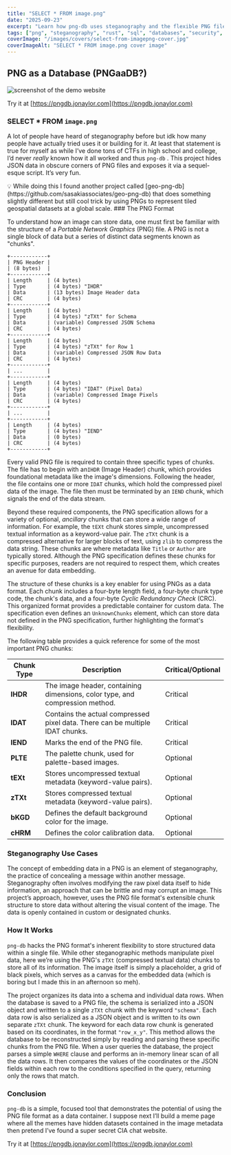 ```yaml
---
title: "SELECT * FROM image.png"
date: "2025-09-23"
excerpt: "Learn how png-db uses steganography and the flexible PNG file format to embed and retrieve JSON data within image files."
tags: ["png", "steganography", "rust", "sql", "databases", "security", "cybersecurity", "tutorial"]
coverImage: "/images/covers/select-from-imagepng-cover.jpg"
coverImageAlt: "SELECT * FROM image.png cover image"
---
```


## PNG as a Database (PNGaaDB?)

![screenshot of the demo website](/images/posts/select-from-imagepng-image-3.png)

Try it at [https://pngdb.jonaylor.com](https://pngdb.jonaylor.com)

### SELECT * FROM `image.png`

A lot of people have heard of steganography before but idk how many people have actually tried uses it or building for it. At least that statement is true for myself as while I’ve done tons of CTFs in high school and college, I’d never *really* known how it all worked and thus `png-db` . This project hides JSON data in obscure corners of PNG files and exposes it via a sequel-esque script. It’s very fun.

<Callout type="info">
💡 While doing this I found another project called [geo-png-db](https://github.com/sasakiassociates/geo-png-db) that does something slightly different but still cool trick by using PNGs to represent tiled geospatial datasets at a global scale.  ### The PNG Format
</Callout>

To understand how an image can store data, one must first be familiar with the structure of a *Portable Network Graphics* (PNG) file. A PNG is not a single block of data but a series of distinct data segments known as "chunks".

```ascii
+------------+
| PNG Header |
| (8 bytes)  |
+------------+
| Length     | (4 bytes)
| Type       | (4 bytes) "IHDR"
| Data       | (13 bytes) Image Header data
| CRC        | (4 bytes)
+------------+
| Length     | (4 bytes)
| Type       | (4 bytes) "zTXt" for Schema
| Data       | (variable) Compressed JSON Schema
| CRC        | (4 bytes)
+------------+
| Length     | (4 bytes)
| Type       | (4 bytes) "zTXt" for Row 1
| Data       | (variable) Compressed JSON Row Data
| CRC        | (4 bytes)
+------------+
| ...        |
+------------+
| Length     | (4 bytes)
| Type       | (4 bytes) "IDAT" (Pixel Data)
| Data       | (variable) Compressed Image Pixels
| CRC        | (4 bytes)
+------------+
| ...        |
+------------+
| Length     | (4 bytes)
| Type       | (4 bytes) "IEND"
| Data       | (0 bytes)
| CRC        | (4 bytes)
+------------+
```

Every valid PNG file is required to contain three specific types of chunks. The file has to begin with an`IHDR` (Image Header) chunk, which provides foundational metadata like the image's dimensions. Following the header, the file contains one or more `IDAT` chunks, which hold the compressed pixel data of the image. The file then must be terminated by an `IEND` chunk, which signals the end of the data stream.

Beyond these required components, the PNG specification allows for a variety of optional, *ancillary* chunks that can store a wide range of information. For example, the `tEXt` chunk stores simple, uncompressed textual information as a keyword-value pair. The `zTXt` chunk is a compressed alternative for larger blocks of text, using `zlib` to compress the data string. These chunks are where metadata like `Title` or `Author` are typically stored. Although the PNG specification defines these chunks for specific purposes, readers are not required to respect them, which creates an avenue for data embedding.

The structure of these chunks is a key enabler for using PNGs as a data format. Each chunk includes a four-byte length field, a four-byte chunk type code, the chunk's data, and a four-byte *Cyclic Redundancy Check* (CRC). This organized format provides a predictable container for custom data. The specification even defines an `UnknownChunks` element, which can store data not defined in the PNG specification, further highlighting the format's flexibility.

The following table provides a quick reference for some of the most important PNG chunks:

| Chunk Type | Description | Critical/Optional |
|------------|-------------|-------------------|
| **IHDR** | The image header, containing dimensions, color type, and compression method. | Critical |
| **IDAT** | Contains the actual compressed pixel data. There can be multiple IDAT chunks. | Critical |
| **IEND** | Marks the end of the PNG file. | Critical |
| **PLTE** | The palette chunk, used for palette-based images. | Optional |
| **tEXt** | Stores uncompressed textual metadata (keyword-value pairs). | Optional |
| **zTXt** | Stores compressed textual metadata (keyword-value pairs). | Optional |
| **bKGD** | Defines the default background color for the image. | Optional |
| **cHRM** | Defines the color calibration data. | Optional |

### Steganography Use Cases

The concept of embedding data in a PNG is an element of steganography, the practice of concealing a message within another message. Steganography often involves modifying the raw pixel data itself to hide information, an approach that can be brittle and may corrupt an image. This project’s approach, however, uses the PNG file format's extensible chunk structure to store data without altering the visual content of the image. The data is openly contained in custom or designated chunks.

### How It Works

`png-db` hacks the PNG format's inherent flexibility to store structured data within a single file. While other steganographic methods manipulate pixel data, here we’re using the PNG's `zTXt` (compressed textual data) chunks to store all of its information. The image itself is simply a placeholder, a grid of black pixels, which serves as a canvas for the embedded data (which is boring but I made this in an afternoon so meh).

The project organizes its data into a schema and individual data rows. When the database is saved to a PNG file, the schema is serialized into a JSON object and written to a single `zTXt` chunk with the keyword `"schema"`. Each data row is also serialized as a JSON object and is written to its own separate `zTXt` chunk. The keyword for each data row chunk is generated based on its coordinates, in the format `"row_x_y"`. This method allows the database to be reconstructed simply by reading and parsing these specific chunks from the PNG file. When a user queries the database, the project parses a simple `WHERE` clause and performs an in-memory linear scan of all the data rows. It then compares the values of the coordinates or the JSON fields within each row to the conditions specified in the query, returning only the rows that match.

### Conclusion

`png-db` is a simple, focused tool that demonstrates the potential of using the PNG file format as a data container. I suppose next I’ll build a meme page where all the memes have hidden datasets contained in the image metadata then pretend I’ve found a super secret CIA chat website.

Try it at [https://pngdb.jonaylor.com](https://pngdb.jonaylor.com)
